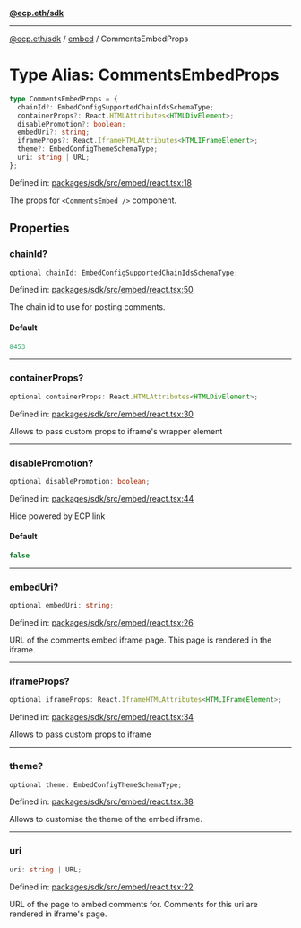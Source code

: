 [**@ecp.eth/sdk**](../../index.mdx)

***

[@ecp.eth/sdk](/sdk-reference/index.mdx) / [embed](/sdk-reference/embed/index.mdx) / CommentsEmbedProps

# Type Alias: CommentsEmbedProps

```ts
type CommentsEmbedProps = {
  chainId?: EmbedConfigSupportedChainIdsSchemaType;
  containerProps?: React.HTMLAttributes<HTMLDivElement>;
  disablePromotion?: boolean;
  embedUri?: string;
  iframeProps?: React.IframeHTMLAttributes<HTMLIFrameElement>;
  theme?: EmbedConfigThemeSchemaType;
  uri: string | URL;
};
```

Defined in: [packages/sdk/src/embed/react.tsx:18](https://github.com/ecp-eth/comments-monorepo/blob/main/packages/sdk/src/embed/react.tsx#L18)

The props for `<CommentsEmbed />` component.

## Properties

### chainId?

```ts
optional chainId: EmbedConfigSupportedChainIdsSchemaType;
```

Defined in: [packages/sdk/src/embed/react.tsx:50](https://github.com/ecp-eth/comments-monorepo/blob/main/packages/sdk/src/embed/react.tsx#L50)

The chain id to use for posting comments.

#### Default

```ts
8453
```

***

### containerProps?

```ts
optional containerProps: React.HTMLAttributes<HTMLDivElement>;
```

Defined in: [packages/sdk/src/embed/react.tsx:30](https://github.com/ecp-eth/comments-monorepo/blob/main/packages/sdk/src/embed/react.tsx#L30)

Allows to pass custom props to iframe's wrapper element

***

### disablePromotion?

```ts
optional disablePromotion: boolean;
```

Defined in: [packages/sdk/src/embed/react.tsx:44](https://github.com/ecp-eth/comments-monorepo/blob/main/packages/sdk/src/embed/react.tsx#L44)

Hide powered by ECP link

#### Default

```ts
false
```

***

### embedUri?

```ts
optional embedUri: string;
```

Defined in: [packages/sdk/src/embed/react.tsx:26](https://github.com/ecp-eth/comments-monorepo/blob/main/packages/sdk/src/embed/react.tsx#L26)

URL of the comments embed iframe page. This page is rendered in the iframe.

***

### iframeProps?

```ts
optional iframeProps: React.IframeHTMLAttributes<HTMLIFrameElement>;
```

Defined in: [packages/sdk/src/embed/react.tsx:34](https://github.com/ecp-eth/comments-monorepo/blob/main/packages/sdk/src/embed/react.tsx#L34)

Allows to pass custom props to iframe

***

### theme?

```ts
optional theme: EmbedConfigThemeSchemaType;
```

Defined in: [packages/sdk/src/embed/react.tsx:38](https://github.com/ecp-eth/comments-monorepo/blob/main/packages/sdk/src/embed/react.tsx#L38)

Allows to customise the theme of the embed iframe.

***

### uri

```ts
uri: string | URL;
```

Defined in: [packages/sdk/src/embed/react.tsx:22](https://github.com/ecp-eth/comments-monorepo/blob/main/packages/sdk/src/embed/react.tsx#L22)

URL of the page to embed comments for. Comments for this uri are rendered in iframe's page.
